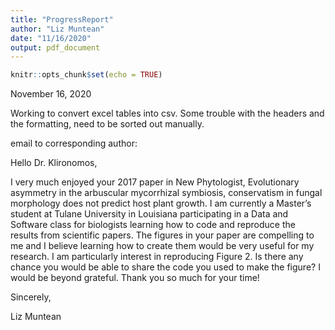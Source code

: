```yaml
---
title: "ProgressReport"
author: "Liz Muntean"
date: "11/16/2020"
output: pdf_document
---
```


```r
knitr::opts_chunk$set(echo = TRUE)
```

November 16, 2020

Working to convert excel tables into csv. Some trouble with the headers and the formatting, need to be sorted out manually.

email to corresponding author:

Hello Dr. Klironomos,

I very much enjoyed your 2017 paper in New Phytologist, Evolutionary asymmetry in the arbuscular mycorrhizal symbiosis, conservatism in fungal morphology does not predict host plant growth. I am currently a Master's student at Tulane University in Louisiana participating in a Data and Software class for biologists learning how to code and reproduce the results from scientific papers. The figures in your paper are compelling to me and I believe learning how to create them would be very useful for my research. I am particularly interest in reproducing Figure 2. Is there any chance you would be able to share the code you used to make the figure? I would be beyond grateful. Thank you so much for your time!

Sincerely,

Liz Muntean